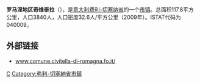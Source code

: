 {{Infobox Italian comune
| name                = 罗马涅地区奇维泰拉
| official_name       = Civitella di Romagna
| native_name         =
| image_skyline       =
| imagesize           =
| image_alt           =
| image_caption       =
| image_shield        =
| shield_alt          =
| image_map           =
| map_alt             =
| map_caption         =
| pushpin_label_position =
| pushpin_map_alt     =
| latd  =  |latm  =   |lats  =  |latNS  = N
| longd =  |longm =  |longs =   |longEW = E
| coordinates_type    = type:city(278)_region:IT
| coordinates_display = title
| coordinates_footnotes =
| region              = [[艾米利亚-罗马涅大区|艾米利亚-罗马涅大区]]
| province            = [[费利-切塞纳省|费利-切塞纳省]]
| frazioni            =
| mayor_party         =
| mayor               = 
| area_footnotes      =
| area_total_km2      = 117.8
| population_footnotes =
| population_total    = 3840
| population_as_of    = 2009
| pop_density_footnotes =
| elevation_footnotes =
| elevation_m         = 
| twin1               =
| twin1_country       =
| saint               =
| day                 =
| postal_code         =47012
| area_code           = 
| website             = 
| footnotes           = }}

'''罗马涅地区奇维泰拉'''（{{lang-it|Civitella di Romagna}}），是[[意大利|意大利]][[费利-切塞纳省|费利-切塞纳省]]的一个[[市镇_(意大利)|市镇]]。总面积117.8平方公里，人口3840人，人口密度32.6人/平方公里（2009年）。ISTAT代码为040009。

== 外部链接 ==
* [https://web.archive.org/web/20060813091627/http://www.comune.civitella-di-romagna.fo.it/ www.comune.civitella-di-romagna.fo.it/]

{{Province of Forli-Cesena}}

{{弗利-切塞納省市鎮}}

{{Authority control}}
[[Category:弗利-切塞納省市鎮|C]]
[[Category:弗利-切塞納省市鎮|Category:弗利-切塞納省市鎮]]

{{Italy-geo-stub}}